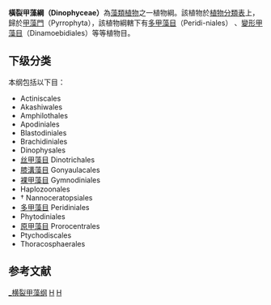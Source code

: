 {{Automatic taxobox 
| image = Noctiluca scintillans varias.jpg
| image_caption = 一種會[[生物发光|生物发光]]的[[双鞭毛虫门|双鞭毛虫门]]物種[[夜光藻|夜光藻]]（''[[Noctiluca_scintillans|Noctiluca scintillans]]''）
| image_alt = 一種會生物发光的双鞭毛虫门物種夜光藻（''Noctiluca scintillans''）
| taxon = Dinophyceae
| authority = [[Pascher|Pascher]], 1914
| subdivision_ranks = [[目_(生物)|目]]
| subdivision = 见正文
| synonyms = 
* Dinoflagellida
* Dinophyta
* Pyrrophyta
}}
'''橫裂甲藻綱（Dinophyceae）'''為[[藻類植物|藻類植物]]之一植物綱。該植物於[[植物分類表|植物分類表]]上，歸於[[甲藻門|甲藻門]]（Pyrrophyta），該植物綱轄下有[[多甲藻目|多甲藻目]]（Peridi-niales） 、[[變形甲藻目|變形甲藻目]]（Dinamoebidiales）等等植物目。

==下级分类==
本纲包括以下目：
* Actiniscales
* Akashiwales
* Amphilothales
* Apodiniales
* Blastodiniales
* Brachidiniales
* Dinophysales
* [[丝甲藻目|丝甲藻目]] Dinotrichales
* [[膝溝藻目|膝溝藻目]] Gonyaulacales
* [[裸甲藻目|裸甲藻目]] Gymnodiniales
* Haplozoonales
* † Nannoceratopsiales
* [[多甲藻目|多甲藻目]] Peridiniales
* Phytodiniales
* [[原甲藻目|原甲藻目]] Prorocentrales
* Ptychodiscales
* Thoracosphaerales

==参考文献==
{{reflist}}

{{Taxonbar|from=Q2567254}}

[[Category:_横裂甲藻纲|]]
[[Category:甲藻门|H]]
[[Category:_1914年描述的分类群|H]]